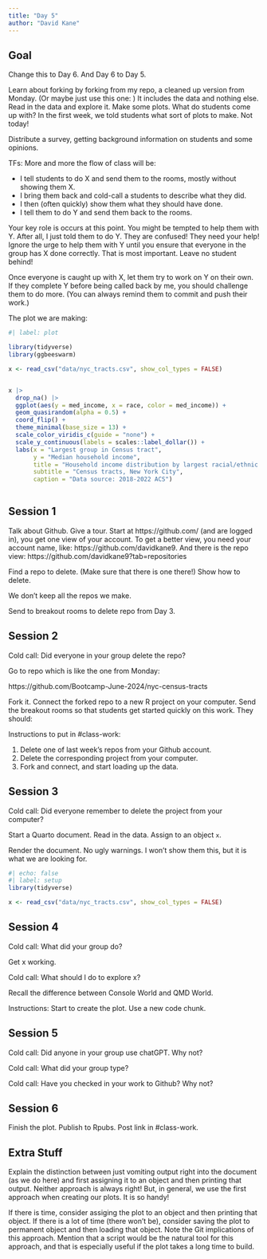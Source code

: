 ```yaml
---
title: "Day 5"
author: "David Kane"
---
```


## Goal

Change this to Day 6. And Day 6 to Day 5.


Learn about forking by forking from my repo, a cleaned up version from Monday. (Or maybe just use this one: ) It includes the data and nothing else. Read in the data and explore it. Make some plots. What do students come up with? In the first week, we told students what sort of plots to make. Not today! 

Distribute a survey, getting background information on students and some opinions.

TFs: More and more the flow of class will be:

  * I tell students to do X and send them to the rooms, mostly without showing them X.
  * I bring them back and cold-call a students to describe what they did.
  * I then (often quickly) show them what they should have done.
  * I tell them to do Y and send them back to the rooms.
  
Your key role is occurs at this point. You might be tempted to help them with Y. After all, I just told them to do Y. They are confused! They need your help! Ignore the urge to help them with Y until you ensure that everyone in the group has X done correctly. That is most important. Leave no student behind! 

Once everyone is caught up with X, let them try to work on Y on their own. If they complete Y before being called back by me, you should challenge them to do more. (You can always remind them to commit and push their work.) 


The plot we are making:

```r
#| label: plot

library(tidyverse)
library(ggbeeswarm)

x <- read_csv("data/nyc_tracts.csv", show_col_types = FALSE)


x |> 
  drop_na() |> 
  ggplot(aes(y = med_income, x = race, color = med_income)) +
  geom_quasirandom(alpha = 0.5) + 
  coord_flip() + 
  theme_minimal(base_size = 13) + 
  scale_color_viridis_c(guide = "none") + 
  scale_y_continuous(labels = scales::label_dollar()) + 
  labs(x = "Largest group in Census tract", 
       y = "Median household income", 
       title = "Household income distribution by largest racial/ethnic group", 
       subtitle = "Census tracts, New York City", 
       caption = "Data source: 2018-2022 ACS")
  
```


## Session 1

Talk about Github. Give a tour. Start at https://github.com/ (and are logged in), you get one view of your account. To get a better view, you need your account name, like: https://github.com/davidkane9. And there is the repo view: https://github.com/davidkane9?tab=repositories

Find a repo to delete. (Make sure that there is one there!) Show how to delete.

We don't keep all the repos we make. 

Send to breakout rooms to delete repo from Day 3.

## Session 2

Cold call: Did everyone in your group delete the repo?

Go to repo which is like the one from Monday:

https://github.com/Bootcamp-June-2024/nyc-census-tracts

Fork it. Connect the forked repo to a new R project on your computer. Send the breakout rooms so that students get started quickly on this work. They should:

Instructions to put in #class-work:

1) Delete one of last week's repos from your Github account.
2) Delete the corresponding project from your computer.
3) Fork and connect, and start loading up the data.

## Session 3

Cold call: Did everyone remember to delete the project from your computer?

Start a Quarto document. Read in the data. Assign to an object `x`.

Render the document. No ugly warnings. I won't show them this, but it is what we are looking for.

```r
#| echo: false
#| label: setup
library(tidyverse)

x <- read_csv("data/nyc_tracts.csv", show_col_types = FALSE)
```


## Session 4

Cold call: What did your group do?

Get x working.

Cold call: What should I do to explore x?

Recall the difference between Console World and QMD World.

Instructions: Start to create the plot. Use a new code chunk.

## Session 5

Cold call: Did anyone in your group use chatGPT. Why not?

Cold call: What did your group type?

Cold call: Have you checked in your work to Github? Why not?

## Session 6

Finish the plot. Publish to Rpubs. Post link in #class-work.

## Extra Stuff

Explain the distinction between just vomiting output right into the document (as we do here) and first assigning it to an object and then printing that output. Neither approach is always right! But, in general, we use the first approach when creating our plots. It is so handy!

If there is time, consider assiging the plot to an object and then printing that object. If there is a lot of time (there won't be), consider saving the plot to permanent object and then loading that object. Note the Git implications of this approach. Mention that a script would be the natural tool for this approach, and that is especially useful if the plot takes a long time to build.




